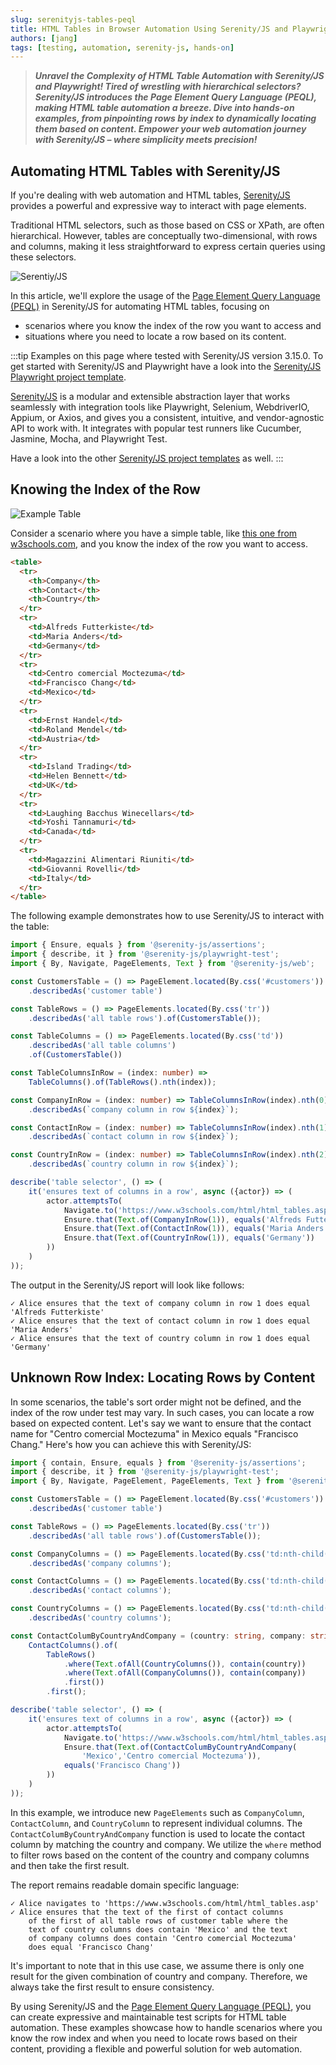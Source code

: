 ```yaml
---
slug: serenityjs-tables-peql
title: HTML Tables in Browser Automation Using Serenity/JS and Playwright
authors: [jang]
tags: [testing, automation, serenity-js, hands-on]
---
```

>***Unravel the Complexity of HTML Table Automation with Serenity/JS and Playwright! Tired of wrestling with hierarchical selectors? Serenity/JS introduces the Page Element Query Language (PEQL), making HTML table automation a breeze. Dive into hands-on examples, from pinpointing rows by index to dynamically locating them based on content. Empower your web automation journey with Serenity/JS – where simplicity meets precision!***
## Automating HTML Tables with Serenity/JS

If you're dealing with web automation and HTML tables, 
[Serenity/JS](https://serenity-js.org/) provides a powerful and expressive way to interact with page elements. 

Traditional HTML selectors, such as those
based on CSS or XPath, are often hierarchical. 
However, tables are conceptually two-dimensional, 
with rows and columns, making it less straightforward 
to express certain queries using these selectors.

![Serentiy/JS](/img/SerenityJS.png)

In this article, we'll explore the usage of the 
[Page Element Query Language (PEQL)](https://serenity-js.org/handbook/web-testing/page-element-query-language/)
in Serenity/JS for automating HTML tables, focusing on 
- scenarios where you know the index of the row you want to access and 
- situations where you need to locate a row based on its content.

:::tip
Examples on this page where tested with Serenity/JS version 3.15.0.
To get started with Serenity/JS and Playwright have a look into the
[Serenity/JS Playwright project template](https://github.com/serenity-js/serenity-js-playwright-test-template).

[Serenity/JS](https://serenity-js.org/) is a modular and extensible abstraction layer that works seamlessly 
with integration tools like Playwright, Selenium, WebdriverIO, Appium, or Axios, 
and gives you a consistent, intuitive, and vendor-agnostic API to work with.
It integrates with popular test runners like Cucumber, Jasmine, Mocha, and Playwright Test.

Have a look into the other [Serenity/JS project templates](https://serenity-js.org/handbook/getting-started/project-templates/) as well.
:::


## Knowing the Index of the Row

![Example Table](/img/Example-Table.png)

Consider a scenario where you have a simple table, like [this one from w3schools.com](https://www.w3schools.com/html/html_tables.asp), and you know the index of the row you want to access.

```html
<table>
  <tr>
    <th>Company</th>
    <th>Contact</th>
    <th>Country</th>
  </tr>
  <tr>
    <td>Alfreds Futterkiste</td>
    <td>Maria Anders</td>
    <td>Germany</td>
  </tr>
  <tr>
    <td>Centro comercial Moctezuma</td>
    <td>Francisco Chang</td>
    <td>Mexico</td>
  </tr>
  <tr>
    <td>Ernst Handel</td>
    <td>Roland Mendel</td>
    <td>Austria</td>
  </tr>
  <tr>
    <td>Island Trading</td>
    <td>Helen Bennett</td>
    <td>UK</td>
  </tr>
  <tr>
    <td>Laughing Bacchus Winecellars</td>
    <td>Yoshi Tannamuri</td>
    <td>Canada</td>
  </tr>
  <tr>
    <td>Magazzini Alimentari Riuniti</td>
    <td>Giovanni Rovelli</td>
    <td>Italy</td>
  </tr>
</table>
```

 The following example demonstrates how to use Serenity/JS to interact with the table:

```typescript
import { Ensure, equals } from '@serenity-js/assertions';
import { describe, it } from '@serenity-js/playwright-test';
import { By, Navigate, PageElements, Text } from '@serenity-js/web';

const CustomersTable = () => PageElement.located(By.css('#customers'))
    .describedAs('customer table')

const TableRows = () => PageElements.located(By.css('tr'))
    .describedAs('all table rows').of(CustomersTable());

const TableColumns = () => PageElements.located(By.css('td'))
    .describedAs('all table columns')
    .of(CustomersTable())

const TableColumnsInRow = (index: number) => 
    TableColumns().of(TableRows().nth(index));

const CompanyInRow = (index: number) => TableColumnsInRow(index).nth(0)
    .describedAs(`company column in row ${index}`);

const ContactInRow = (index: number) => TableColumnsInRow(index).nth(1)
    .describedAs(`contact column in row ${index}`);

const CountryInRow = (index: number) => TableColumnsInRow(index).nth(2)
    .describedAs(`country column in row ${index}`);

describe('table selector', () => (
    it('ensures text of columns in a row', async ({actor}) => (
        actor.attemptsTo(
            Navigate.to('https://www.w3schools.com/html/html_tables.asp'),
            Ensure.that(Text.of(CompanyInRow(1)), equals('Alfreds Futterkiste')),
            Ensure.that(Text.of(ContactInRow(1)), equals('Maria Anders')),
            Ensure.that(Text.of(CountryInRow(1)), equals('Germany'))
        ))
    )
));
```
The output in the Serenity/JS report will look like follows:

```
✓ Alice ensures that the text of company column in row 1 does equal 'Alfreds Futterkiste'
✓ Alice ensures that the text of contact column in row 1 does equal 'Maria Anders'
✓ Alice ensures that the text of country column in row 1 does equal 'Germany'
```
## Unknown Row Index: Locating Rows by Content

In some scenarios, the table's sort order might not be defined, and the index of the row under test may vary. In such cases, you can locate a row based on expected content. Let's say we want to ensure that the contact name for "Centro comercial Moctezuma" in Mexico equals "Francisco Chang." Here's how you can achieve this with Serenity/JS:

```typescript
import { contain, Ensure, equals } from '@serenity-js/assertions';
import { describe, it } from '@serenity-js/playwright-test';
import { By, Navigate, PageElement, PageElements, Text } from '@serenity-js/web';

const CustomersTable = () => PageElement.located(By.css('#customers'))
    .describedAs('customer table')

const TableRows = () => PageElements.located(By.css('tr'))
    .describedAs('all table rows').of(CustomersTable());

const CompanyColumns = () => PageElements.located(By.css('td:nth-child(1)'))
    .describedAs('company columns');

const ContactColumns = () => PageElements.located(By.css('td:nth-child(2)'))
    .describedAs('contact columns');

const CountryColumns = () => PageElements.located(By.css('td:nth-child(3)'))
    .describedAs('country columns');

const ContactColumByCountryAndCompany = (country: string, company: string) => 
    ContactColumns().of(
        TableRows()
            .where(Text.ofAll(CountryColumns()), contain(country))
            .where(Text.ofAll(CompanyColumns()), contain(company))
            .first())
        .first();

describe('table selector', () => (
    it('ensures text of columns in a row', async ({actor}) => (
        actor.attemptsTo(
            Navigate.to('https://www.w3schools.com/html/html_tables.asp'),
            Ensure.that(Text.of(ContactColumByCountryAndCompany(
                'Mexico','Centro comercial Moctezuma')),
            equals('Francisco Chang'))
        ))
    )
));
```

In this example, we introduce new `PageElements` such as `CompanyColumn`, `ContactColumn`, and `CountryColumn` to represent individual columns. The `ContactColumByCountryAndCompany` function is used to locate the contact column by matching the country and company. We utilize the `where` method to filter rows based on the content of the country and company columns and then take the first result.

The report remains readable domain specific language:

```
✓ Alice navigates to 'https://www.w3schools.com/html/html_tables.asp'
✓ Alice ensures that the text of the first of contact columns 
    of the first of all table rows of customer table where the 
    text of country columns does contain 'Mexico' and the text 
    of company columns does contain 'Centro comercial Moctezuma' 
    does equal 'Francisco Chang'
```

It's important to note that in this use case, we assume there is only one result for the given combination of country and company. Therefore, we always take the first result to ensure consistency.

By using Serenity/JS and the [Page Element Query Language (PEQL)](https://serenity-js.org/handbook/web-testing/page-element-query-language/), you can create expressive and maintainable test scripts for HTML table automation. These examples showcase how to handle scenarios where you know the row index and when you need to locate rows based on their content, providing a flexible and powerful solution for web automation.